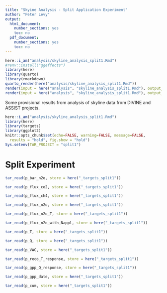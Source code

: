 ```yaml
---
title: "Skyine Analysis - Split Application Experiment"
author: "Peter Levy"
output:
  html_document:
    number_sections: yes
    toc: no
  pdf_document:
    number_sections: yes
    toc: no
---
```


```r
here::i_am("analysis/skyline_analysis_split1.Rmd")
#renv::install("ggeffects")
library(here)
library(quarto)
library(rmarkdown)
quarto_render(here("analysis/skyline_analysis_split1.Rmd"))
render(input = here("analysis", "skyline_analysis_split1.Rmd"), output_file = here("analysis", "skyline_analysis_split1.pdf"))
render(input = here("analysis", "skyline_analysis_split1.Rmd"), output_file = here("analysis", "skyline_analysis_split1.html"))
```

Some provisional results from analysis of skyline data from DIVINE and ASSIST projects.

<!--- { startup -->
```r
here::i_am("analysis/skyline_analysis_split1.Rmd")
library(here)
library(targets)
library(ggplot2)
knitr::opts_chunk$set(echo=FALSE, warning=FALSE, message=FALSE,
  results = "hold", fig.show = "hold")
Sys.setenv(TAR_PROJECT = "split1")
```

# Split Experiment

```r
tar_read(p_bar_n2o, store = here("_targets_split1"))
```

```r
tar_read(p_flux_co2, store = here("_targets_split1"))
```

```r
tar_read(p_flux_ch4, store = here("_targets_split1"))
```

```r
tar_read(p_flux_n2o, store = here("_targets_split1"))
```

```r
tar_read(p_flux_n2o_T, store = here("_targets_split1"))
```

```r
tar_read(p_flux_n2o_with_Nappl, store = here("_targets_split1"))
```

```r
tar_read(p_T, store = here("_targets_split1"))
```

```r
tar_read(p_Q, store = here("_targets_split1"))
```

```r
tar_read(p_VWC, store = here("_targets_split1"))
```

```r
tar_read(p_reco_T_response, store = here("_targets_split1"))
```

```r
tar_read(p_gpp_Q_response, store = here("_targets_split1"))
```

```r
tar_read(p_gpp_date, store = here("_targets_split1"))
```

```r
tar_read(p_cum, store = here("_targets_split1"))
```
